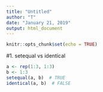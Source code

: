 ```yaml
---
title: "Untitled"
author: "T"
date: "January 21, 2019"
output: html_document
---
```


```r
knitr::opts_chunk$set(echo = TRUE)
```
#1. setequal vs identical

```r
a <- rep(1:3, 1:3)
b <- 1:3
setequal(a, b)  # TRUE
identical(a, b)  # FALSE
```

